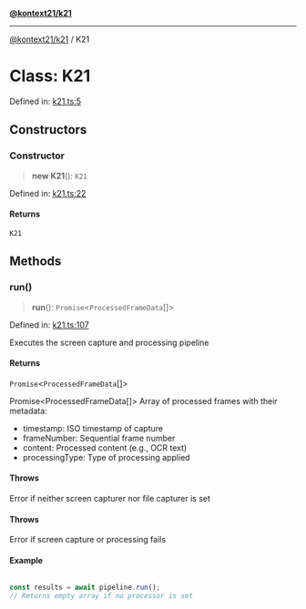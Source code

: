 [**@kontext21/k21**](../README.md)

***

[@kontext21/k21](../globals.md) / K21

# Class: K21

Defined in: [k21.ts:5](https://github.com/kontext21/k21-node/blob/e2b37dbc35961e3180faf88c067d979b8be74bd2/k21/k21.ts#L5)

## Constructors

### Constructor

> **new K21**(): `K21`

Defined in: [k21.ts:22](https://github.com/kontext21/k21-node/blob/e2b37dbc35961e3180faf88c067d979b8be74bd2/k21/k21.ts#L22)

#### Returns

`K21`

## Methods

### run()

> **run**(): `Promise`&lt;`ProcessedFrameData`[]&gt;

Defined in: [k21.ts:107](https://github.com/kontext21/k21-node/blob/e2b37dbc35961e3180faf88c067d979b8be74bd2/k21/k21.ts#L107)

Executes the screen capture and processing pipeline

#### Returns

`Promise`&lt;`ProcessedFrameData`[]&gt;

Promise&lt;ProcessedFrameData[]&gt; Array of processed frames with their metadata:
- timestamp: ISO timestamp of capture
- frameNumber: Sequential frame number
- content: Processed content (e.g., OCR text)
- processingType: Type of processing applied

#### Throws

Error if neither screen capturer nor file capturer is set

#### Throws

Error if screen capture or processing fails

#### Example

```ts

const results = await pipeline.run();
// Returns empty array if no processor is set
